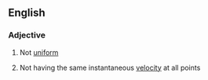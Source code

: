 ==English==

===Adjective===
{{en-adj}}

# Not [[uniform]]
# {{context|of a flow}} Not having the same instantaneous [[velocity]] at all points